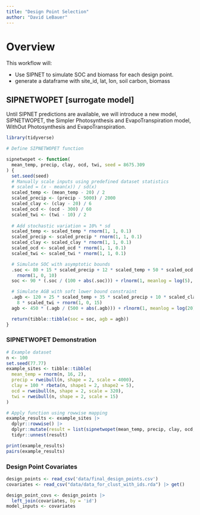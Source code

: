 ```yaml
---
title: "Design Point Selection"
author: "David LeBauer"
---
```


# Overview

This workflow will:

- Use SIPNET to simulate SOC and biomass for each design point.
- generate a dataframe with site_id, lat, lon, soil carbon, biomass

## SIPNETWOPET [surrogate model] 

Until SIPNET predictions are available, we will introduce a new model, SIPNETWOPET, the Simpler Photosynthesis and EvapoTranspiration model, WithOut Photosynthesis and EvapoTranspiration.

```r
library(tidyverse)
```


```r
# Define SIPNETWOPET function

sipnetwopet <- function(
  mean_temp, precip, clay, ocd, twi, seed = 8675.309
) {
  set.seed(seed)
  # Manually scale inputs using predefined dataset statistics
  # scaled = (x - mean(x)) / sd(x)
  scaled_temp <- (mean_temp - 20) / 2
  scaled_precip <- (precip - 5000) / 2000
  scaled_clay <- (clay - 20) / 6
  scaled_ocd <- (ocd - 300) / 60
  scaled_twi <- (twi - 10) / 2
  
  # Add stochastic variation = 10% * sd
  scaled_temp <- scaled_temp * rnorm(1, 1, 0.1)
  scaled_precip <- scaled_precip * rnorm(1, 1, 0.1)
  scaled_clay <- scaled_clay * rnorm(1, 1, 0.1)
  scaled_ocd <- scaled_ocd * rnorm(1, 1, 0.1)
  scaled_twi <- scaled_twi * rnorm(1, 1, 0.1)

  # Simulate SOC with asymptotic bounds
  .soc <- 80 + 15 * scaled_precip + 12 * scaled_temp + 50 * scaled_ocd + 15 * scaled_clay + 8 * scaled_twi +
    rnorm(1, 0, 10)
  soc <- 90 * (.soc / (100 + abs(.soc))) + rlnorm(1, meanlog = log(5), sdlog = 0.3)  # Asymptotic upper and soft lower bound

  # Simulate AGB with soft lower bound constraint
  .agb <- 120 + 25 * scaled_temp + 35 * scaled_precip + 10 * scaled_clay -
    8 * scaled_twi + rnorm(1, 0, 15)
  agb <- 450 * (.agb / (500 + abs(.agb))) + rlnorm(1, meanlog = log(20), sdlog = 0.4) # Asymptotic upper and soft lower bound

  return(tibble::tibble(soc = soc, agb = agb))
}

```

### SIPNETWOPET Demonstration

```r
# Example dataset
n <- 100
set.seed(77.77)
example_sites <- tibble::tibble(
  mean_temp = rnorm(n, 16, 2),
  precip = rweibull(n, shape = 2, scale = 4000),
  clay = 100 * rbeta(n, shape1 = 2, shape2 = 5),
  ocd = rweibull(n, shape = 2, scale = 320),
  twi = rweibull(n, shape = 2, scale = 15)
)

# Apply function using rowwise mapping
example_results <- example_sites |> 
  dplyr::rowwise() |> 
  dplyr::mutate(result = list(sipnetwopet(mean_temp, precip, clay, ocd, twi))) |> 
  tidyr::unnest(result)

print(example_results)
pairs(example_results)
```

### Design Point Covariates

```r

design_points <- read_csv('data/final_design_points.csv') 
covariates <- read_csv("data/data_for_clust_with_ids.rda") |> get()

design_point_covs <- design_points |> 
  left_join(covariates, by = 'id')
model_inputs <- covariates
```